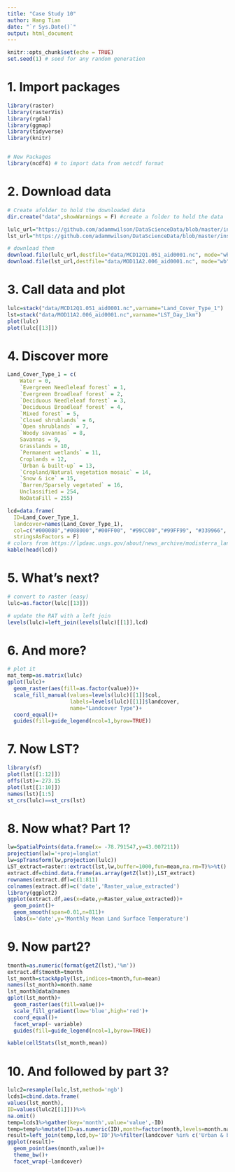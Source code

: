 ```yaml
---
title: "Case Study 10"
author: Hang Tian
date: "`r Sys.Date()`"
output: html_document
---
```

```r
knitr::opts_chunk$set(echo = TRUE)
set.seed(1) # seed for any random generation
```

# 1. Import packages
```r
library(raster)
library(rasterVis)
library(rgdal)
library(ggmap)
library(tidyverse)
library(knitr)


# New Packages
library(ncdf4) # to import data from netcdf format
```

# 2. Download data
```r
# Create afolder to hold the downloaded data
dir.create("data",showWarnings = F) #create a folder to hold the data

lulc_url="https://github.com/adammwilson/DataScienceData/blob/master/inst/extdata/appeears/MCD12Q1.051_aid0001.nc?raw=true"
lst_url="https://github.com/adammwilson/DataScienceData/blob/master/inst/extdata/appeears/MOD11A2.006_aid0001.nc?raw=true"

# download them
download.file(lulc_url,destfile="data/MCD12Q1.051_aid0001.nc", mode="wb")
download.file(lst_url,destfile="data/MOD11A2.006_aid0001.nc", mode="wb")
```

# 3. Call data and plot
```r
lulc=stack("data/MCD12Q1.051_aid0001.nc",varname="Land_Cover_Type_1")
lst=stack("data/MOD11A2.006_aid0001.nc",varname="LST_Day_1km")
plot(lulc)
plot(lulc[[13]])
```
# 4. Discover more
```r
Land_Cover_Type_1 = c(
    Water = 0, 
    `Evergreen Needleleaf forest` = 1, 
    `Evergreen Broadleaf forest` = 2,
    `Deciduous Needleleaf forest` = 3, 
    `Deciduous Broadleaf forest` = 4,
    `Mixed forest` = 5, 
    `Closed shrublands` = 6,
    `Open shrublands` = 7,
    `Woody savannas` = 8, 
    Savannas = 9,
    Grasslands = 10,
    `Permanent wetlands` = 11, 
    Croplands = 12,
    `Urban & built-up` = 13,
    `Cropland/Natural vegetation mosaic` = 14, 
    `Snow & ice` = 15,
    `Barren/Sparsely vegetated` = 16, 
    Unclassified = 254,
    NoDataFill = 255)

lcd=data.frame(
  ID=Land_Cover_Type_1,
  landcover=names(Land_Cover_Type_1),
  col=c("#000080","#008000","#00FF00", "#99CC00","#99FF99", "#339966", "#993366", "#FFCC99", "#CCFFCC", "#FFCC00", "#FF9900", "#006699", "#FFFF00", "#FF0000", "#999966", "#FFFFFF", "#808080", "#000000", "#000000"),
  stringsAsFactors = F)
# colors from https://lpdaac.usgs.gov/about/news_archive/modisterra_land_cover_types_yearly_l3_global_005deg_cmg_mod12c1
kable(head(lcd))
```
# 5. What's next?
```r
# convert to raster (easy)
lulc=as.factor(lulc[[13]])

# update the RAT with a left join
levels(lulc)=left_join(levels(lulc)[[1]],lcd)
```
# 6. And more?
```r
# plot it
mat_temp=as.matrix(lulc)
gplot(lulc)+
  geom_raster(aes(fill=as.factor(value)))+
  scale_fill_manual(values=levels(lulc)[[1]]$col,
                    labels=levels(lulc)[[1]]$landcover,
                    name="Landcover Type")+
  coord_equal()+
  guides(fill=guide_legend(ncol=1,byrow=TRUE))
```

# 7. Now LST?
```r
library(sf)
plot(lst[[1:12]])
offs(lst)=-273.15
plot(lst[[1:10]])
names(lst)[1:5]
st_crs(lulc)==st_crs(lst)

```

# 8. Now what? Part 1?
```r
lw=SpatialPoints(data.frame(x= -78.791547,y=43.007211))
projection(lw)='+proj=longlat'
lw=spTransform(lw,projection(lulc))
LST_extract=raster::extract(lst,lw,buffer=1000,fun=mean,na.rm=T)%>%t()
extract.df=cbind.data.frame(as.array(getZ(lst)),LST_extract)
rownames(extract.df)=c(1:811)
colnames(extract.df)=c('date','Raster_value_extracted')
library(ggplot2)
ggplot(extract.df,aes(x=date,y=Raster_value_extracted))+
  geom_point()+
  geom_smooth(span=0.01,n=811)+
  labs(x='date',y='Monthly Mean Land Surface Temperature')
```

# 9. Now part2?
```r
tmonth=as.numeric(format(getZ(lst),'%m'))
extract.df$tmonth=tmonth
lst_month=stackApply(lst,indices=tmonth,fun=mean)
names(lst_month)=month.name
lst_month@data@names
gplot(lst_month)+
  geom_raster(aes(fill=value))+
  scale_fill_gradient(low='blue',high='red')+
  coord_equal()+
  facet_wrap(~ variable)
  guides(fill=guide_legend(ncol=1,byrow=TRUE))

kable(cellStats(lst_month,mean))
```

# 10. And followed by part 3?
```r
lulc2=resample(lulc,lst,method='ngb')
lcds1=cbind.data.frame(
values(lst_month),
ID=values(lulc2[[1]]))%>%
na.omit()
temp=lcds1%>%gather(key='month',value='value',-ID)
temp=temp%>%mutate(ID=as.numeric(ID),month=factor(month,levels=month.name,ordered=T))
result=left_join(temp,lcd,by='ID')%>%filter(landcover %in% c('Urban & built-up','Deciduous Broadleaf forest'))
ggplot(result)+
  geom_point(aes(month,value))+
  theme_bw()+
  facet_wrap(~landcover)
```





